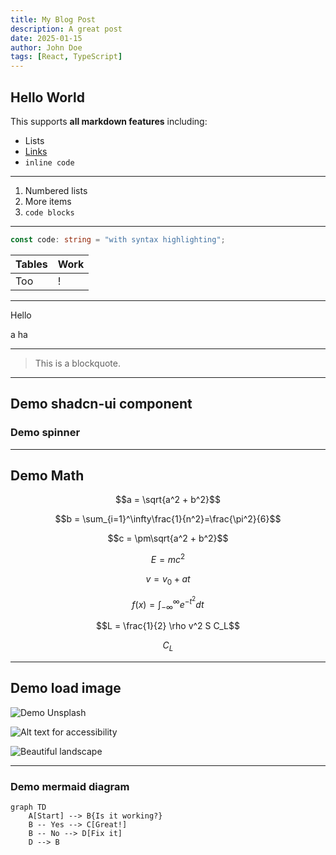 ```yaml
---
title: My Blog Post
description: A great post
date: 2025-01-15
author: John Doe
tags: [React, TypeScript]
---
```


## Hello World

This supports **all markdown features** including:

- Lists
- [Links](https://example.com)
- `inline code`

---

1. Numbered lists
2. More items
3. `code blocks`

---

```typescript
const code: string = "with syntax highlighting";
```

| Tables | Work |
| ------ | ---- |
| Too    | !    |

---

Hello

<div>a ha</div>

---

> This is a blockquote.

---

## Demo shadcn-ui component

### Demo spinner


<Spinner className="size-8" />

---

## Demo Math

```math
a = \sqrt{a^2 + b^2}
```

```math
b = \sum_{i=1}^\infty\frac{1}{n^2}=\frac{\pi^2}{6}
```

```math
c = \pm\sqrt{a^2 + b^2}
```

```math
E = mc^2
```

```math
v = v_0 + at
```

```math
f(x) = \int_{-\infty}^\infty e^{-t^2} dt
```

```math
L = \frac{1}{2} \rho v^2 S C_L
```

```math
C_L
```

---

## Demo load image


<img src={SocialPreview} alt="Demo Unsplash" className="rounded shadow-md" />

![Alt text for accessibility](/assets/logo-light.svg)

<img
  src={SocialPreview}
  alt="Beautiful landscape"
  width={400}
  height={250}
  className="rounded-lg border"
/>

---

### Demo mermaid diagram

```mermaid
graph TD
    A[Start] --> B{Is it working?}
    B -- Yes --> C[Great!]
    B -- No --> D[Fix it]
    D --> B
```
